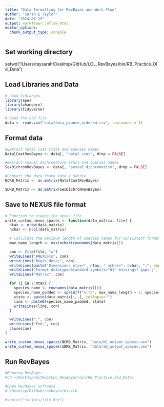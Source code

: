 ```yaml
---
title: "Data Formatting for RevBayes and Work Flow"
author: "Sarah E Taylor"
date: "2024-06-19"
output: workflowr::wflow_html
editor_options:
  chunk_output_type: console
---
```



## Set working directory
setwd("/Users/taysarah/Desktop/GitHub/LOL_RevBayes/bin/RB_Practice_Old_Data")

## Load Libraries and Data
```r
# Load libraries
library(ape)
library(phangorn)
library(tidyverse)
```

```r
# Read the CSV file
data <- read.csv("data/data_pruned_ordered.csv", row.names = 1)
```

## Format data
```r
#Extract natal coat trait and species names
NatalCoatRevBayes <- data[, "natal_coat", drop = FALSE]

#Extract sexual dichromatism trait and species names
SexDichromRevBayes <- data[, "sexual_dichromatism", drop = FALSE]

```

```r
#Convert the data frame into a matrix
NCRB_Matrix <- as.matrix(NatalCoatRevBayes)

SDRB_Matrix <- as.matrix(SexDichromRevBayes)
```

## Save to NEXUS file format
```r
# Function to create the nexus file
write_custom_nexus_spaces <- function(data_matrix, file) {
  ntax <- nrow(data_matrix)
  nchar <- ncol(data_matrix)

  # Calculate the maximum length of species names for consistent formatting
  max_name_length <- max(nchar(rownames(data_matrix)))

  con <- file(file, "w")
  writeLines("#NEXUS\n", con)
  writeLines("Begin data;", con)
  writeLines(paste("Dimensions ntax=", ntax, " nchar=", nchar, ";", sep=""), con)
  writeLines('Format datatype=Standard symbols="01" missing=? gap=-;', con)
  writeLines("Matrix", con)

  for (i in 1:ntax) {
    species_name <- rownames(data_matrix)[i]
    species_name_padded <- sprintf("%-*s", max_name_length + 2, species_name)  # Ensure 2 spaces after the name
    state <- paste(data_matrix[i, ], collapse="")
    line <- paste0(species_name_padded, state)
    writeLines(line, con)
  }

  writeLines(";", con)
  writeLines("End;", con)
  close(con)
}
```

```r
write_custom_nexus_spaces(NCRB_Matrix, "data/NC_output_spaces.nex")
write_custom_nexus_spaces(SDRB_Matrix, "data/SD_output_spaces.nex")
```

## Run RevBayes
```bash
#Running RevBayes
#cd ~/Desktop/GitHub/LOL_RevBayes/bin/RB_Practice_Old_Data/

#Open RevBayes software
#~/Desktop/GitHub/revbayes/bin/rb

#source("scripts/file.Rev")
```


